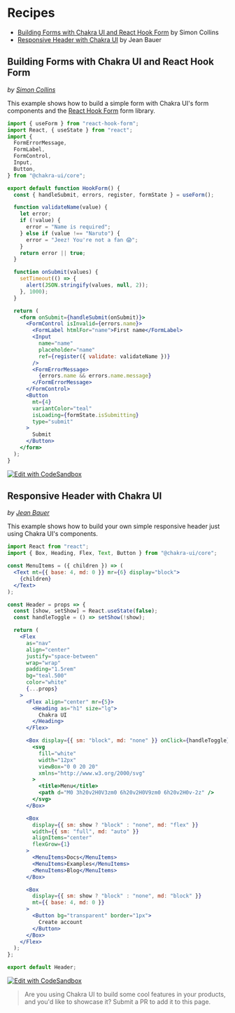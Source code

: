 # Recipes

- [Building Forms with Chakra UI and React Hook Form](#building-forms-with-chakra-ui-and-react-hook-form)
  by Simon Collins
- [Responsive Header with Chakra UI](#responsive-header-with-chakra-ui) by Jean
  Bauer

## Building Forms with Chakra UI and React Hook Form

_by [Simon Collins](https://github.com/simoncollins)_

This example shows how to build a simple form with Chakra UI's form components
and the [React Hook Form](https://react-hook-form.com) form library.

```jsx live=false
import { useForm } from "react-hook-form";
import React, { useState } from "react";
import {
  FormErrorMessage,
  FormLabel,
  FormControl,
  Input,
  Button,
} from "@chakra-ui/core";

export default function HookForm() {
  const { handleSubmit, errors, register, formState } = useForm();

  function validateName(value) {
    let error;
    if (!value) {
      error = "Name is required";
    } else if (value !== "Naruto") {
      error = "Jeez! You're not a fan 😱";
    }
    return error || true;
  }

  function onSubmit(values) {
    setTimeout(() => {
      alert(JSON.stringify(values, null, 2));
    }, 1000);
  }

  return (
    <form onSubmit={handleSubmit(onSubmit)}>
      <FormControl isInvalid={errors.name}>
        <FormLabel htmlFor="name">First name</FormLabel>
        <Input
          name="name"
          placeholder="name"
          ref={register({ validate: validateName })}
        />
        <FormErrorMessage>
          {errors.name && errors.name.message}
        </FormErrorMessage>
      </FormControl>
      <Button
        mt={4}
        variantColor="teal"
        isLoading={formState.isSubmitting}
        type="submit"
      >
        Submit
      </Button>
    </form>
  );
}
```

[![Edit with CodeSandbox](https://codesandbox.io/static/img/play-codesandbox.svg)](https://codesandbox.io/s/chakra-ui-react-hook-form-rvi3p)

## Responsive Header with Chakra UI

_by [Jean Bauer](https://github.com/jeanbauer)_

This example shows how to build your own simple responsive header just using
Chakra UI's components.

```jsx live=false
import React from "react";
import { Box, Heading, Flex, Text, Button } from "@chakra-ui/core";

const MenuItems = ({ children }) => (
  <Text mt={{ base: 4, md: 0 }} mr={6} display="block">
    {children}
  </Text>
);

const Header = props => {
  const [show, setShow] = React.useState(false);
  const handleToggle = () => setShow(!show);

  return (
    <Flex
      as="nav"
      align="center"
      justify="space-between"
      wrap="wrap"
      padding="1.5rem"
      bg="teal.500"
      color="white"
      {...props}
    >
      <Flex align="center" mr={5}>
        <Heading as="h1" size="lg">
          Chakra UI
        </Heading>
      </Flex>

      <Box display={{ sm: "block", md: "none" }} onClick={handleToggle}>
        <svg
          fill="white"
          width="12px"
          viewBox="0 0 20 20"
          xmlns="http://www.w3.org/2000/svg"
        >
          <title>Menu</title>
          <path d="M0 3h20v2H0V3zm0 6h20v2H0V9zm0 6h20v2H0v-2z" />
        </svg>
      </Box>

      <Box
        display={{ sm: show ? "block" : "none", md: "flex" }}
        width={{ sm: "full", md: "auto" }}
        alignItems="center"
        flexGrow={1}
      >
        <MenuItems>Docs</MenuItems>
        <MenuItems>Examples</MenuItems>
        <MenuItems>Blog</MenuItems>
      </Box>

      <Box
        display={{ sm: show ? "block" : "none", md: "block" }}
        mt={{ base: 4, md: 0 }}
      >
        <Button bg="transparent" border="1px">
          Create account
        </Button>
      </Box>
    </Flex>
  );
};

export default Header;
```

[![Edit with CodeSandbox](https://codesandbox.io/static/img/play-codesandbox.svg)](https://codesandbox.io/s/chakra-ui-header-sbsh5?fontsize=14&hidenavigation=1&theme=dark)

> Are you using Chakra UI to build some cool features in your products, and
> you'd like to showcase it? Submit a PR to add it to this page.
